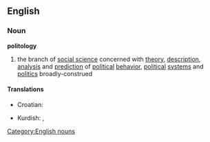 ==English==

===Noun===
'''politology'''

# the branch of [[social science]] concerned with [[theory]], [[description]], [[analysis]] and [[prediction]] of [[political]] [[behavior]], [[political]] [[system]]s and [[politics]] broadly-construed

====Translations====
{{top}}
*Croatian: {{t|hr|politologija|f}}
{{mid}}
*Kurdish: {{t|ku|siyasetnasî}} {{f}}, {{t|ku|polîtolojî}} {{f}}
{{bottom}}

[[Category:English nouns]]